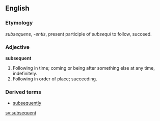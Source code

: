 ==English==

===Etymology===
{{L.}} ''subsequens'', ''-entis'', present participle of ''subsequi'' to follow, succeed.

===Adjective===
'''subsequent'''
# Following in time; coming or being after something else at any time, indefinitely.
# Following in order of place; succeeding.

===Derived terms===
*[[subsequently]]

[[sv:subsequent]]